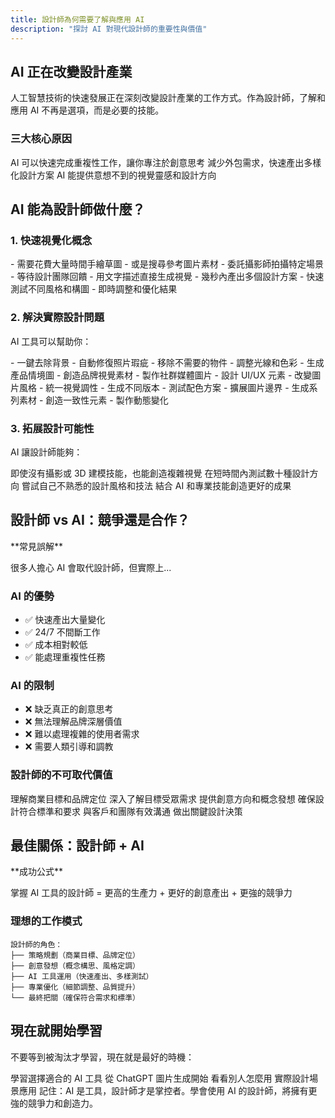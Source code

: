 ```yaml
---
title: 設計師為何需要了解與應用 AI
description: "探討 AI 對現代設計師的重要性與價值"
---
```


## AI 正在改變設計產業

人工智慧技術的快速發展正在深刻改變設計產業的工作方式。作為設計師，了解和應用 AI 不再是選項，而是必要的技能。

### 三大核心原因

<CardGroup cols={3}>
  <Card title="提升效率" icon="gauge-high" color="#16A34A">
    AI 可以快速完成重複性工作，讓你專注於創意思考
  </Card>
  <Card title="降低成本" icon="coins" color="#2563EB">
    減少外包需求，快速產出多樣化設計方案
  </Card>
  <Card title="激發創意" icon="lightbulb" color="#DC2626">
    AI 能提供意想不到的視覺靈感和設計方向
  </Card>
</CardGroup>

## AI 能為設計師做什麼？

### 1. 快速視覺化概念

<Tabs>
  <Tab title="以前">
    - 需要花費大量時間手繪草圖
    - 或是搜尋參考圖片素材
    - 委託攝影師拍攝特定場景
    - 等待設計團隊回饋
  </Tab>
  <Tab title="現在">
    - 用文字描述直接生成視覺
    - 幾秒內產出多個設計方案
    - 快速測試不同風格和構圖
    - 即時調整和優化結果
  </Tab>
</Tabs>

### 2. 解決實際設計問題

AI 工具可以幫助你：

<AccordionGroup>
  <Accordion title="去背與修圖" icon="scissors">
    - 一鍵去除背景
    - 自動修復照片瑕疵
    - 移除不需要的物件
    - 調整光線和色彩
  </Accordion>
  
  <Accordion title="內容生成" icon="wand-magic-sparkles">
    - 生成產品情境圖
    - 創造品牌視覺素材
    - 製作社群媒體圖片
    - 設計 UI/UX 元素
  </Accordion>
  
  <Accordion title="風格轉換" icon="palette">
    - 改變圖片風格
    - 統一視覺調性
    - 生成不同版本
    - 測試配色方案
  </Accordion>
  
  <Accordion title="素材擴充" icon="expand">
    - 擴展圖片邊界
    - 生成系列素材
    - 創造一致性元素
    - 製作動態變化
  </Accordion>
</AccordionGroup>

### 3. 拓展設計可能性

AI 讓設計師能夠：

<Steps>
  <Step title="突破技術限制">
    即使沒有攝影或 3D 建模技能，也能創造複雜視覺
  </Step>
  <Step title="快速迭代">
    在短時間內測試數十種設計方向
  </Step>
  <Step title="探索新風格">
    嘗試自己不熟悉的設計風格和技法
  </Step>
  <Step title="提升產出品質">
    結合 AI 和專業技能創造更好的成果
  </Step>
</Steps>

## 設計師 vs AI：競爭還是合作？

<Warning>
**常見誤解**

很多人擔心 AI 會取代設計師，但實際上...
</Warning>

### AI 的優勢

- ✅ 快速產出大量變化
- ✅ 24/7 不間斷工作
- ✅ 成本相對較低
- ✅ 能處理重複性任務

### AI 的限制

- ❌ 缺乏真正的創意思考
- ❌ 無法理解品牌深層價值
- ❌ 難以處理複雜的使用者需求
- ❌ 需要人類引導和調教

### 設計師的不可取代價值

<CardGroup cols={2}>
  <Card title="策略思維" icon="chess">
    理解商業目標和品牌定位
  </Card>
  <Card title="使用者洞察" icon="users">
    深入了解目標受眾需求
  </Card>
  <Card title="創意指導" icon="compass">
    提供創意方向和概念發想
  </Card>
  <Card title="品質把關" icon="shield-check">
    確保設計符合標準和要求
  </Card>
  <Card title="溝通協調" icon="comments">
    與客戶和團隊有效溝通
  </Card>
  <Card title="專業判斷" icon="scale-balanced">
    做出關鍵設計決策
  </Card>
</CardGroup>

## 最佳關係：設計師 + AI

<Tip>
**成功公式**

掌握 AI 工具的設計師 = 更高的生產力 + 更好的創意產出 + 更強的競爭力
</Tip>

### 理想的工作模式

```
設計師的角色：
├── 策略規劃（商業目標、品牌定位）
├── 創意發想（概念構思、風格定調）
├── AI 工具運用（快速產出、多樣測試）
├── 專業優化（細節調整、品質提升）
└── 最終把關（確保符合需求和標準）
```

## 現在就開始學習

不要等到被淘汰才學習，現在就是最好的時機：

<CardGroup cols={2}>
  <Card
    title="了解如何挑選工具"
    icon="filter"
    href="/tool-selection"
  >
    學習選擇適合的 AI 工具
  </Card>
  <Card
    title="開始第一個工具"
    icon="play"
    href="/ai-tools/chatgpt/basics"
  >
    從 ChatGPT 圖片生成開始
  </Card>
  <Card
    title="探索應用案例"
    icon="lightbulb"
    href="/applications/cases/overview"
  >
    看看別人怎麼用
  </Card>
  <Card
    title="AI 平面設計應用"
    icon="pen-ruler"
    href="/applications/graphic-design"
  >
    實際設計場景應用
  </Card>
</CardGroup>

<Note>
記住：AI 是工具，設計師才是掌控者。學會使用 AI 的設計師，將擁有更強的競爭力和創造力。
</Note>

